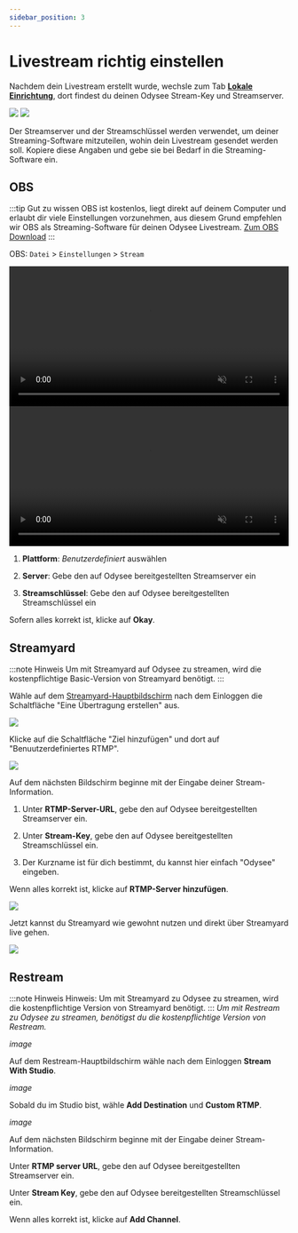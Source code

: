 ---
sidebar_position: 3
---

# Livestream richtig einstellen

Nachdem dein Livestream erstellt wurde, wechsle zum Tab **[Lokale Einrichtung](https://odysee.com/$/livestream?t=Setup)**, dort findest du deinen Odysee Stream-Key und Streamserver.

![](/img/de/stream_key_and_stream_server_screen_dark.png#dark)
![](/img/de/stream_key_and_stream_server_screen_light.png#light)

Der Streamserver und der Streamschlüssel werden verwendet, um deiner Streaming-Software mitzuteilen, wohin dein Livestream gesendet werden soll. Kopiere diese Angaben und gebe sie bei Bedarf in die Streaming-Software ein.

## OBS

:::tip Gut zu wissen
OBS ist kostenlos, liegt direkt auf deinem Computer und erlaubt dir viele Einstellungen vorzunehmen, aus diesem Grund empfehlen wir OBS als Streaming-Software für deinen Odysee Livestream. [Zum OBS Download](https://obsproject.com/de)
:::

OBS: `Datei` > `Einstellungen` > `Stream`

<video width="100%" autoplay="true" loop="true" muted="true" class="dark-video">
  <source src="/img/de/obs_setup_stream_key_dark.mp4" type="video/mp4" />
  Dein Browser unterstützt keine Video-Tags.
</video>
<video
  width="100%"
  autoplay="true"
  loop="true"
  muted="true"
  class="light-video"
>
  <source src="/img/de/obs_setup_stream_key_light.mp4" type="video/mp4" />
  Dein Browser unterstützt keine Video-Tags.
</video>

1. **Plattform**: _Benutzerdefiniert_ auswählen

2. **Server**: Gebe den auf Odysee bereitgestellten Streamserver ein

3. **Streamschlüssel**: Gebe den auf Odysee bereitgestellten Streamschlüssel ein

Sofern alles korrekt ist, klicke auf **Okay**.

## Streamyard

:::note Hinweis
Um mit Streamyard auf Odysee zu streamen, wird die kostenpflichtige Basic-Version von Streamyard benötigt.
:::

Wähle auf dem [Streamyard-Hauptbildschirm](https://streamyard.com/broadcasts) nach dem Einloggen die Schaltfläche "Eine Übertragung erstellen" aus.

![](/img/de/streamyard_add_new_stream.png)

Klicke auf die Schaltfläche "Ziel hinzufügen" und dort auf "Benuutzerdefiniertes RTMP".

![](/img/de/streamyard_add_new_source.png)

Auf dem nächsten Bildschirm beginne mit der Eingabe deiner Stream-Information.

1. Unter **RTMP-Server-URL**, gebe den auf Odysee bereitgestellten Streamserver ein.

2. Unter **Stream-Key**, gebe den auf Odysee bereitgestellten Streamschlüssel ein.

3. Der Kurzname ist für dich bestimmt, du kannst hier einfach "Odysee" eingeben.

Wenn alles korrekt ist, klicke auf **RTMP-Server hinzufügen**.

![](/img/de/streamyard_add_custom_rtmp.png)

Jetzt kannst du Streamyard wie gewohnt nutzen und direkt über Streamyard live gehen.

![](/img/de/streamyard_go_live.png)

## Restream

:::note Hinweis
Hinweis: Um mit Streamyard zu Odysee zu streamen, wird die kostenpflichtige Version von Streamyard benötigt.
:::
_Um mit Restream zu Odysee zu streamen, benötigst du die kostenpflichtige Version von Restream._

_image_

Auf dem Restream-Hauptbildschirm wähle nach dem Einloggen **Stream With Studio**.

_image_

Sobald du im Studio bist, wähle **Add Destination** und **Custom RTMP**.

_image_

Auf dem nächsten Bildschirm beginne mit der Eingabe deiner Stream-Information.

Unter **RTMP server URL**, gebe den auf Odysee bereitgestellten Streamserver ein.

Unter **Stream Key**, gebe den auf Odysee bereitgestellten Streamschlüssel ein.

Wenn alles korrekt ist, klicke auf **Add Channel**.

